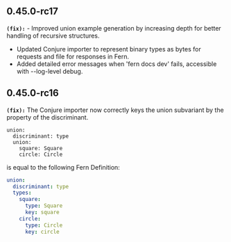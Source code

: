 ## 0.45.0-rc17
**`(fix):`** - Improved union example generation by increasing depth for better handling of recursive structures.
- Updated Conjure importer to represent binary types as bytes for requests and file for responses in Fern.
- Added detailed error messages when 'fern docs dev' fails, accessible with --log-level debug.


## 0.45.0-rc16
**`(fix):`** The Conjure importer now correctly keys the union subvariant by the property of the discriminant.

```conjure
union:
  discriminant: type
  union:
    square: Square
    circle: Circle
```

is equal to the following Fern Definition:

```yml fern
union:
  discriminant: type
  types:
    square:
      type: Square
      key: square
    circle:
      type: Circle
      key: circle
```


